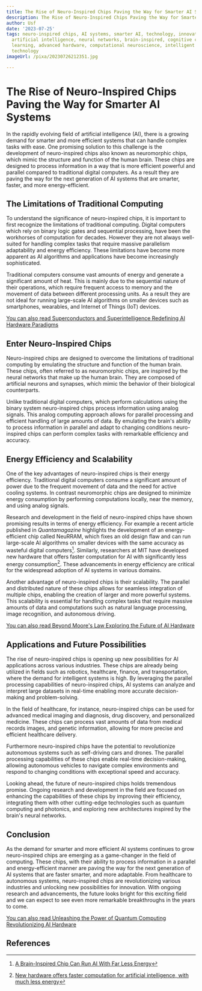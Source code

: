 ```yaml
---
title: The Rise of Neuro-Inspired Chips Paving the Way for Smarter AI Systems
description: The Rise of Neuro-Inspired Chips Paving the Way for Smarter AI Systems
author: Usf
date: '2023-07-25'
tags: neuro-inspired chips, AI systems, smarter AI, technology, innovation, computing,
  artificial intelligence, neural networks, brain-inspired, cognitive computing, machine
  learning, advanced hardware, computational neuroscience, intelligent systems, future
  technology
imageUrl: /pixa/20230726212351.jpg

---
```

# The Rise of Neuro-Inspired Chips Paving the Way for  Smarter AI Systems

In  the rapidly evolving field  of artificial  intelligence (AI), there is a growing demand for smarter  and more  efficient systems that can handle complex tasks with ease. One promising solution to this challenge is the development of neuro-inspired chips also known as  neuromorphic chips, which mimic the structure and function of the human brain. These chips are designed to process information in a  way that is more efficient powerful and parallel  compared to traditional digital computers. As a result they are paving the way for the next generation of AI systems that are smarter, faster, and  more energy-efficient.

## The Limitations of Traditional Computing

To understand the significance  of neuro-inspired  chips, it is important to first recognize the limitations of  traditional computing. Digital computers which rely on binary logic gates and sequential processing, have been the workhorses of computation for decades. However  they are not always well-suited for handling complex tasks that require massive parallelism adaptability and energy efficiency. These limitations have become more apparent as AI  algorithms and applications  have  become increasingly sophisticated.

Traditional computers consume vast amounts of energy and generate a significant  amount of heat. This is mainly due to the sequential nature of  their operations, which require frequent access to memory and the movement  of data between different processing units. As a result they are not ideal for running large-scale AI algorithms on smaller devices such as smartphones, wearables, and Internet of Things (IoT) devices.

[You can  also read Superconductors and Superintelligence Redefining AI Hardware Paradigms](Superconductors%20and%20Superintelligence%20Redefining%20AI%20Hardware%20Paradigms)


## Enter Neuro-Inspired Chips

Neuro-inspired chips are designed to overcome the limitations of traditional computing by emulating the structure and function of the human  brain. These  chips, often referred  to as  neuromorphic chips, are inspired by  the neural networks that make up the human brain. They are composed of artificial neurons and synapses, which mimic the behavior of their biological counterparts.

Unlike traditional digital computers, which perform calculations using the binary system neuro-inspired chips process information using analog signals. This analog computing approach allows for parallel processing and  efficient handling of  large amounts of data. By emulating the brain's  ability to  process information in parallel  and adapt to changing conditions neuro-inspired  chips can perform complex  tasks with  remarkable efficiency and  accuracy.

## Energy Efficiency and Scalability

One of the key advantages of neuro-inspired chips is their  energy efficiency. Traditional digital computers consume a significant  amount  of power due to the frequent movement of data and the need for active cooling systems. In contrast neuromorphic chips are designed to minimize energy consumption by  performing  computations  locally, near the memory, and using analog signals.

Research and development in the field of neuro-inspired chips have shown promising results  in terms of energy efficiency. For example a recent  article published in *Quantamagazine* highlights the development of an energy-efficient chip called NeuRRAM, which fixes an old design flaw and can run large-scale AI algorithms on smaller devices with the same accuracy as wasteful digital computers[^1^]. Similarly,  researchers at MIT have developed new hardware that offers  faster computation for AI with significantly less energy consumption[^2^].  These advancements in energy efficiency are critical for the widespread adoption of AI systems  in  various domains.

Another advantage of  neuro-inspired chips  is their  scalability. The parallel and distributed nature of  these chips allows for seamless integration of multiple chips, enabling  the creation of larger and more powerful systems. This scalability is essential for  handling  complex tasks that require massive amounts of data and computations  such as natural  language processing, image recognition, and autonomous  driving.

[You can also read Beyond Moore's Law Exploring the Future of AI Hardware](Beyond%20Moore%27s%20Law%20Exploring%20the%20Future%20of%20AI%20Hardware)


##  Applications and Future Possibilities

The rise of neuro-inspired chips is  opening  up new possibilities for AI applications across  various  industries. These chips are already being utilized in fields such as robotics, healthcare, finance,  and transportation, where the demand for intelligent systems is high. By leveraging the parallel processing capabilities  of neuro-inspired chips, AI systems can analyze  and  interpret large datasets in real-time enabling  more accurate decision-making and problem-solving.

In the field of healthcare, for instance, neuro-inspired chips can be  used for advanced medical imaging and diagnosis, drug discovery, and personalized medicine.  These chips can process vast amounts of data from medical  records  images, and genetic information, allowing for more precise and efficient healthcare delivery.

Furthermore neuro-inspired chips have the potential to revolutionize autonomous systems such as self-driving cars and drones. The parallel processing capabilities of these  chips enable real-time  decision-making, allowing autonomous vehicles to navigate complex environments and respond to changing conditions with exceptional speed and accuracy.

Looking ahead, the future of  neuro-inspired chips holds tremendous promise. Ongoing research and development in the field are focused on enhancing the capabilities of these chips by improving their efficiency, integrating them with  other cutting-edge technologies such  as quantum  computing  and photonics, and exploring new  architectures inspired by the brain's neural networks.

## Conclusion

As the  demand for smarter and more efficient AI systems continues to grow neuro-inspired chips are emerging as a game-changer  in the field of computing. These chips, with their ability to process information in a parallel and energy-efficient manner are paving the way for the next generation of AI systems that are faster  smarter,  and more adaptable. From healthcare to autonomous systems, neuro-inspired chips are revolutionizing various industries and unlocking new possibilities  for innovation. With ongoing research and advancements, the future looks bright  for this exciting field  and we can expect to see even  more remarkable breakthroughs in  the years to come.

[You can  also read Unleashing the Power of Quantum Computing Revolutionizing  AI Hardware](Unleashing%20the%20Power%20of%20Quantum%20Computing%20Revolutionizing%20AI%20Hardware)


## References

[^1^]: [A  Brain-Inspired Chip Can  Run AI With Far Less Energy](https://www.quantamagazine.org/a-brain-inspired-chip-can-run-ai-with-far-less-energy-20221110/)

[^2^]: [New hardware offers faster computation for artificial intelligence,  with much less energy](https://news.mit.edu/2022/analog-deep-learning-ai-computing-0728)

[^3^]:  [2022 roadmap on neuromorphic computing and engineering](https://iopscience.iop.org/article/10.1088/2634-4386/ac4a83)

[^4^]: [Brain-inspired computing increases likelihood of energy-efficient AI](https://techhq.com/2023/05/brain-inspired-computing-could-solve-energy-efficient-ai-puzzle/)

[^5^]: [SyNAPSE Program Develops Advanced Brain-Inspired Chip](https://www.darpa.mil/news-events/2014-08-07)
